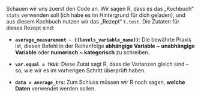 Schauen wir uns zuerst den Code an. Wir sagen R, dass es das „Kochbuch“ `stats` verwenden soll (ich habe es im Hintergrund für dich geladen), und aus diesem Kochbuch nutzen wir das „Rezept“ `t.test`. Die Zutaten für dieses Rezept sind:

- **`average_measurement ~ {{levels_variable_name}}`**: Die bewährte Praxis ist, diesen Befehl in der Reihenfolge **abhängige Variable ~ unabhängige Variable** oder **numerisch ~ kategorisch** zu schreiben.

- **`var.equal = TRUE`**: Diese Zutat sagt R, dass die Varianzen gleich sind – so, wie wir es im vorherigen Schritt überprüft haben.

- **`data = average_trs`**: Zum Schluss müssen wir R noch sagen, **welche Daten** verwendet werden sollen.
